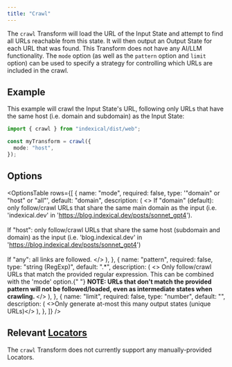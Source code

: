 ```yaml
---
title: "Crawl"
---
```



The `crawl` Transform will load the URL of the Input State and attempt to find all URLs reachable from this state. It will then output an Output State for each URL that was found. This Transform does not have any AI/LLM functionality. The `mode` option (as well as the `pattern` option and `limit` option) can be used to specify a strategy for controlling which URLs are included in the crawl.

## Example

This example will crawl the Input State's URL, following only URLs that have the same host (i.e. domain and subdomain) as the Input State:

```ts
import { crawl } from "indexical/dist/web";

const myTransform = crawl({
  mode: "host",
});
```

## Options

<OptionsTable
  rows={[
    {
      name: "mode",
      required: false,
      type: '"domain" or "host" or "all"',
      default: "domain",
      description: (
        <>
          If "domain" (default): only follow/crawl URLs that share the same main
          domain as the input (i.e. 'indexical.dev' in
          'https://blog.indexical.dev/posts/sonnet_gpt4').
          <br />
          <br />
          If "host": only follow/crawl URLs that share the same host (subdomain and
          domain) as the input (i.e. 'blog.indexical.dev' in 'https://blog.indexical.dev/posts/sonnet_gpt4')
          <br />
          <br />
          If "any": all links are followed.
        </>
      ),
    },
    {
      name: "pattern",
      required: false,
      type: "string (RegExp)",
      default: ".*",
      description: (
        <>
          Only follow/crawl URLs that match the provided regular expression.
          This can be combined with the 'mode' option.{" "}
          <b>
            NOTE: URLs that don't match the provided pattern will not be
            followed/loaded, even as intermediate states when crawling.
          </b>
        </>
      ),
    },
    {
      name: "limit",
      required: false,
      type: "number",
      default: "",
      description: (
        <>Only generate at-most this many output states (unique URLs)</>
      ),
    },
  ]}
/>

## Relevant [Locators](/start/locators)

The `crawl` Transform does not currently support any manually-provided Locators.
